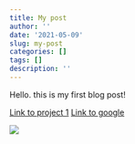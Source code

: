 ```yaml
---
title: My post
author: ''
date: '2021-05-09'
slug: my-post
categories: []
tags: []
description: ''
---
```


Hello. this is my first blog post!

[Link to project 1](/project/project1/)
[Link to google](https://www.google.com)

![](/post/2021-05-09-my-post_files/Ghana.jpg)